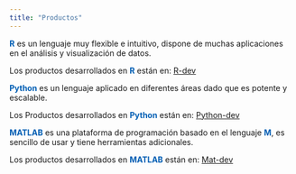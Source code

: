 ```yaml
---
title: "Productos"
---
```


::: {.grid}

::: {.g-col-4}

[**R**]{style="color: #045FB4;"} es un lenguaje muy flexible e intuitivo, dispone de muchas aplicaciones en el análisis y visualización de datos.

Los productos desarrollados en [**R**]{style="color: #045FB4;"} están
en: [R-dev](/data/products/R.qmd)

:::

::: {.g-col-4}

[**Python**]{style="color: #045FB4;"} es un lenguaje aplicado en
diferentes áreas dado que es potente y escalable.

Los Productos desarrollados en [**Python**]{style="color: #045FB4;"} están en: [Python-dev](/data/products/python.qmd)

:::

::: {.g-col-4} 

[**MATLAB**]{style="color: #045FB4;"} es una plataforma de programación basado
en el lenguaje [**M**]{style="color: #045FB4;"}, es sencillo de usar y tiene
herramientas adicionales.

Los productos desarrollados en [**MATLAB**]{style="color: #045FB4;"} están en: [Mat-dev](/data/products/matlab.qmd)

:::

:::